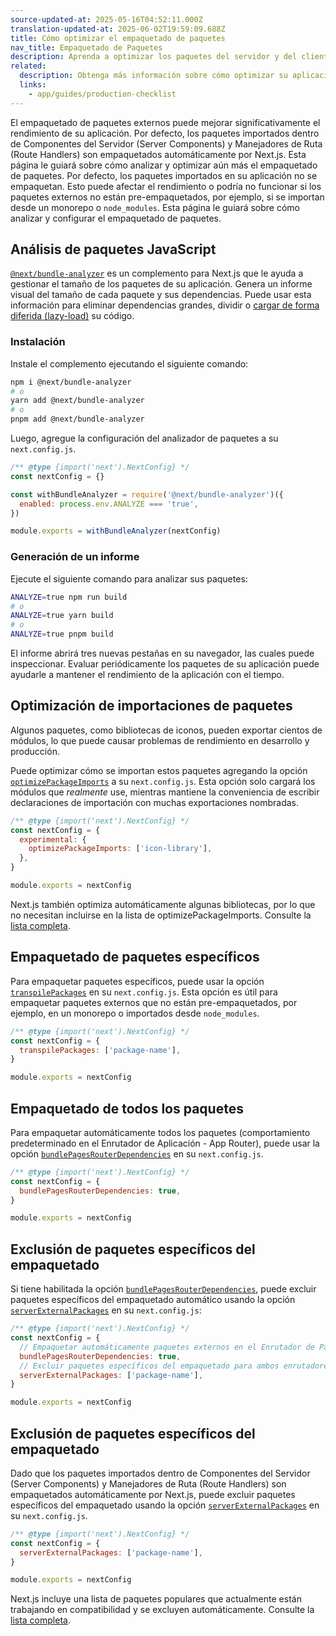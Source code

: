 ```yaml
---
source-updated-at: 2025-05-16T04:52:11.000Z
translation-updated-at: 2025-06-02T19:59:09.688Z
title: Cómo optimizar el empaquetado de paquetes
nav_title: Empaquetado de Paquetes
description: Aprenda a optimizar los paquetes del servidor y del cliente en su aplicación.
related:
  description: Obtenga más información sobre cómo optimizar su aplicación para producción.
  links:
    - app/guides/production-checklist
---
```


El empaquetado de paquetes externos puede mejorar significativamente el rendimiento de su aplicación. <AppOnly>Por defecto, los paquetes importados dentro de Componentes del Servidor (Server Components) y Manejadores de Ruta (Route Handlers) son empaquetados automáticamente por Next.js. Esta página le guiará sobre cómo analizar y optimizar aún más el empaquetado de paquetes.</AppOnly> <PagesOnly>Por defecto, los paquetes importados en su aplicación no se empaquetan. Esto puede afectar el rendimiento o podría no funcionar si los paquetes externos no están pre-empaquetados, por ejemplo, si se importan desde un monorepo o `node_modules`. Esta página le guiará sobre cómo analizar y configurar el empaquetado de paquetes.</PagesOnly>

## Análisis de paquetes JavaScript

[`@next/bundle-analyzer`](https://www.npmjs.com/package/@next/bundle-analyzer) es un complemento para Next.js que le ayuda a gestionar el tamaño de los paquetes de su aplicación. Genera un informe visual del tamaño de cada paquete y sus dependencias. Puede usar esta información para eliminar dependencias grandes, dividir o [cargar de forma diferida (lazy-load)](/docs/app/guides/lazy-loading) su código.

### Instalación

Instale el complemento ejecutando el siguiente comando:

```bash
npm i @next/bundle-analyzer
# o
yarn add @next/bundle-analyzer
# o
pnpm add @next/bundle-analyzer
```

Luego, agregue la configuración del analizador de paquetes a su `next.config.js`.

```js filename="next.config.js"
/** @type {import('next').NextConfig} */
const nextConfig = {}

const withBundleAnalyzer = require('@next/bundle-analyzer')({
  enabled: process.env.ANALYZE === 'true',
})

module.exports = withBundleAnalyzer(nextConfig)
```

### Generación de un informe

Ejecute el siguiente comando para analizar sus paquetes:

```bash
ANALYZE=true npm run build
# o
ANALYZE=true yarn build
# o
ANALYZE=true pnpm build
```

El informe abrirá tres nuevas pestañas en su navegador, las cuales puede inspeccionar. Evaluar periódicamente los paquetes de su aplicación puede ayudarle a mantener el rendimiento de la aplicación con el tiempo.

## Optimización de importaciones de paquetes

Algunos paquetes, como bibliotecas de iconos, pueden exportar cientos de módulos, lo que puede causar problemas de rendimiento en desarrollo y producción.

Puede optimizar cómo se importan estos paquetes agregando la opción [`optimizePackageImports`](/docs/app/api-reference/config/next-config-js/optimizePackageImports) a su `next.config.js`. Esta opción solo cargará los módulos que _realmente_ use, mientras mantiene la conveniencia de escribir declaraciones de importación con muchas exportaciones nombradas.

```js filename="next.config.js"
/** @type {import('next').NextConfig} */
const nextConfig = {
  experimental: {
    optimizePackageImports: ['icon-library'],
  },
}

module.exports = nextConfig
```

Next.js también optimiza automáticamente algunas bibliotecas, por lo que no necesitan incluirse en la lista de optimizePackageImports. Consulte la [lista completa](https://nextjs.org/docs/app/api-reference/config/next-config-js/optimizePackageImports).

<PagesOnly>

## Empaquetado de paquetes específicos

Para empaquetar paquetes específicos, puede usar la opción [`transpilePackages`](/docs/app/api-reference/config/next-config-js/transpilePackages) en su `next.config.js`. Esta opción es útil para empaquetar paquetes externos que no están pre-empaquetados, por ejemplo, en un monorepo o importados desde `node_modules`.

```js filename="next.config.js"
/** @type {import('next').NextConfig} */
const nextConfig = {
  transpilePackages: ['package-name'],
}

module.exports = nextConfig
```

## Empaquetado de todos los paquetes

Para empaquetar automáticamente todos los paquetes (comportamiento predeterminado en el Enrutador de Aplicación - App Router), puede usar la opción [`bundlePagesRouterDependencies`](/docs/pages/api-reference/config/next-config-js/bundlePagesRouterDependencies) en su `next.config.js`.

```js filename="next.config.js"
/** @type {import('next').NextConfig} */
const nextConfig = {
  bundlePagesRouterDependencies: true,
}

module.exports = nextConfig
```

## Exclusión de paquetes específicos del empaquetado

Si tiene habilitada la opción [`bundlePagesRouterDependencies`](/docs/pages/api-reference/config/next-config-js/bundlePagesRouterDependencies), puede excluir paquetes específicos del empaquetado automático usando la opción [`serverExternalPackages`](/docs/pages/api-reference/config/next-config-js/serverExternalPackages) en su `next.config.js`:

```js filename="next.config.js"
/** @type {import('next').NextConfig} */
const nextConfig = {
  // Empaquetar automáticamente paquetes externos en el Enrutador de Páginas (Pages Router):
  bundlePagesRouterDependencies: true,
  // Excluir paquetes específicos del empaquetado para ambos enrutadores (App y Pages Router):
  serverExternalPackages: ['package-name'],
}

module.exports = nextConfig
```

</PagesOnly>

<AppOnly>

## Exclusión de paquetes específicos del empaquetado

Dado que los paquetes importados dentro de Componentes del Servidor (Server Components) y Manejadores de Ruta (Route Handlers) son empaquetados automáticamente por Next.js, puede excluir paquetes específicos del empaquetado usando la opción [`serverExternalPackages`](/docs/app/api-reference/config/next-config-js/serverExternalPackages) en su `next.config.js`.

```js filename="next.config.js"
/** @type {import('next').NextConfig} */
const nextConfig = {
  serverExternalPackages: ['package-name'],
}

module.exports = nextConfig
```

Next.js incluye una lista de paquetes populares que actualmente están trabajando en compatibilidad y se excluyen automáticamente. Consulte la [lista completa](/docs/app/api-reference/config/next-config-js/serverExternalPackages).

</AppOnly>